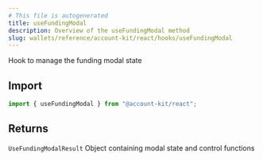 ```yaml
---
# This file is autogenerated
title: useFundingModal
description: Overview of the useFundingModal method
slug: wallets/reference/account-kit/react/hooks/useFundingModal
---
```


Hook to manage the funding modal state

## Import

```ts
import { useFundingModal } from "@account-kit/react";
```

## Returns

`UseFundingModalResult`
Object containing modal state and control functions
